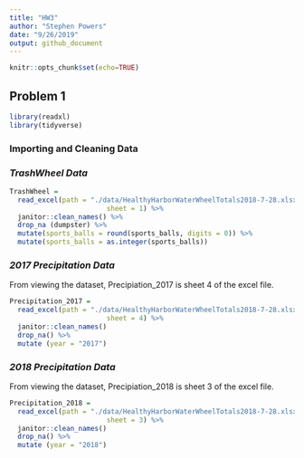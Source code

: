 ```yaml
---
title: "HW3"
author: "Stephen Powers"
date: "9/26/2019"
output: github_document
---
```



```r
knitr::opts_chunk$set(echo=TRUE)
```

## Problem 1

```r
library(readxl)
library(tidyverse)
```

### Importing and Cleaning Data

### *TrashWheel Data*

```r
TrashWheel = 
  read_excel(path = "./data/HealthyHarborWaterWheelTotals2018-7-28.xlsx",
                        sheet = 1) %>%
  janitor::clean_names() %>%
  drop_na (dumpster) %>%
  mutate(sports_balls = round(sports_balls, digits = 0)) %>%
  mutate(sports_balls = as.integer(sports_balls))
```

### *2017 Precipitation Data* 

From viewing the dataset, Precipiation_2017 is sheet 4 of the excel file. 

```r
Precipitation_2017 = 
  read_excel(path = "./data/HealthyHarborWaterWheelTotals2018-7-28.xlsx",
                        sheet = 4) %>%
  janitor::clean_names()
  drop_na() %>%
  mutate (year = "2017")
```

### *2018 Precipitation Data* 
From viewing the dataset, Precipiation_2018 is sheet 3 of the excel file. 

```r
Precipitation_2018 = 
  read_excel(path = "./data/HealthyHarborWaterWheelTotals2018-7-28.xlsx",
                        sheet = 3) %>%
  janitor::clean_names() 
  drop_na() %>%
  mutate (year = "2018")
```
